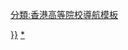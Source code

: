 {{Navbox
| name = 香港理工大學
| title = [[香港理工大學|{{color|white|香港理工大學}}]]
| image = [[File:Jockey Club Innovation Tower, Hong Kong Polytechnic University, August 2013.jpg|170px]]
| bodyclass = hlist
| belowclass = hlist
| basestyle = background:#A02337; color:#FFFFFF;

| group1 = 學院及學系
| list1 = 
* 應用科學及紡織學院
* 工商管理學院
* 人文學院
* [[香港理工大學建設及環境學院|建設及環境學院]]
* [[香港理工大學工程學院|工程學院]]
* 醫療及社會科學院
* 設計學院
* 酒店及旅遊業管理學院

| group2 = 校園
| list2 = 
* 本部
* [[香港專上學院#香港理工大學紅磡灣校園|紅磡灣校園]]
* [[香港專上學院#香港理工大學西九龍校園|西九龍校園]]

| group3 = 地標
| list3 = 
* [[香港理工大學包玉剛圖書館|包玉剛圖書館]]
* [[聯校運動中心]]
* [[賽馬會創新樓]]

| group4 = 學生事務
| list4 = 
* [[香港理工大學學生會]]

| group5 = 附屬學院及機構
| list5 = {{Navbox subgroup| basestyle = background:#eee;
  | group1 = 企業
  | list1 = 
* [[唯港薈]]
* [[MyCar]]
  | group2 = 研究所
  | list2 = 
* [[航空服務研究中心]]
* [[復康專科及資源中心]]
  | group3 = 學院及分校
  | list3 = 
* 專業及持續教育學院（[[香港專上學院]]
* 專業進修學院）
* [[香港理工大学（佛山）]]
}}

| group6 = 社會事件
| list6 = 
* [[城大理大合併案]]
* [[香港理工大學干預民主牆事件|干預民主牆事件]]
* [[2019年10月30日香港示威|反對逃犯條例修訂草案校園遊行]]
* [[香港理工大學衝突|警方與示威者衝突]]

|below = 
* {{icon|category}} [[:Category:香港理工大學|{{color|white|分類}}]]
* [[香港理工大學校友列表|{{color|white|校友列表}}]]

}}<includeonly>
[[Category:香港理工大學|{{{1|{{PAGENAME}}}}}]]
</includeonly><noinclude>
[[Category:香港理工大學|*]]
[[分類:香港高等院校導航模板]]
</noinclude>